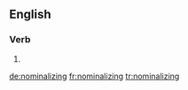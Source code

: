 ==English==

===Verb===
{{head|en}}

# {{present participle of|nominalize}}

[[de:nominalizing]]
[[fr:nominalizing]]
[[tr:nominalizing]]